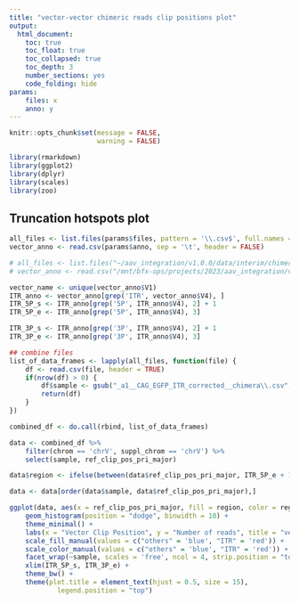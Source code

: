 ```yaml
---
title: "vector-vector chimeric reads clip positions plot"
output:
  html_document:
    toc: true
    toc_float: true
    toc_collapsed: true
    toc_depth: 3
    number_sections: yes
    code_folding: hide
params:
    files: x
    anno: y
---
```


```r
knitr::opts_chunk$set(message = FALSE,
                      warning = FALSE)
```

```r
library(rmarkdown)
library(ggplot2)
library(dplyr)
library(scales)
library(zoo)
```


## Truncation hotspots plot
```r
all_files <- list.files(params$files, pattern = '\\.csv$', full.names = TRUE)
vector_anno <- read.csv(params$anno, sep = '\t', header = FALSE)

# all_files <- list.files("~/aav_integration/v1.0.0/data/interim/chimera_results/chimera_reads/shortRead/240214_VH00163_87_AAF5W7NM5/", pattern = '\\.csv$', full.names = TRUE)
# vector_anno <- read.csv("/mnt/bfx-ops/projects/2023/aav_integration/v1.0.0/data/refs/vector/anno/CAG_EGFP_ITR_corrected.bed", sep = '\t', header = FALSE)

vector_name <- unique(vector_anno$V1)
ITR_anno <- vector_anno[grep('ITR', vector_anno$V4), ]
ITR_5P_s <- ITR_anno[grep('5P', ITR_anno$V4), 2] + 1
ITR_5P_e <- ITR_anno[grep('5P', ITR_anno$V4), 3]

ITR_3P_s <- ITR_anno[grep('3P', ITR_anno$V4), 2] + 1
ITR_3P_e <- ITR_anno[grep('3P', ITR_anno$V4), 3]

## combine files
list_of_data_frames <- lapply(all_files, function(file) {
    df <- read.csv(file, header = TRUE)
    if(nrow(df) > 0) {
        df$sample <- gsub("_a1__CAG_EGFP_ITR_corrected__chimera\\.csv", "", basename(file))
        return(df)
    }
})

combined_df <- do.call(rbind, list_of_data_frames)

data <- combined_df %>%
    filter(chrom == 'chrV', suppl_chrom == 'chrV') %>%
    select(sample, ref_clip_pos_pri_major)

data$region <- ifelse(between(data$ref_clip_pos_pri_major, ITR_5P_e + 1, ITR_3P_s - 1), "others", "ITR")

data <- data[order(data$sample, data$ref_clip_pos_pri_major),]

ggplot(data, aes(x = ref_clip_pos_pri_major, fill = region, color = region)) +
    geom_histogram(position = "dodge", binwidth = 10) +
    theme_minimal() +
    labs(x = "Vector Clip Position", y = "Number of reads", title = "vector-vector chimeric positions along the vector") +
    scale_fill_manual(values = c("others" = 'blue', "ITR" = 'red')) +
    scale_color_manual(values = c("others" = 'blue', "ITR" = 'red')) +
    facet_wrap(~sample, scales = 'free', ncol = 4, strip.position = "top") + 
    xlim(ITR_5P_s, ITR_3P_e) +
    theme_bw() +
    theme(plot.title = element_text(hjust = 0.5, size = 15),
            legend.position = "top")

```
